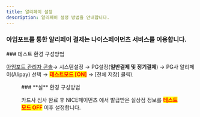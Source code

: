 ```yaml
---
title: 알리페이 설정
description: 알리페이 설정 방법을 안내합니다.
---
```




### 아임포트를 통한 알리페이 결제는 나이스페이먼츠 서비스를 이용합니다.

<Tabs>
<Tab title="테스트 결제">
### 테스트 환경 구성방법

[아임포트 관리자 콘솔](https://admin.iamport.kr/)→ 시스템설정 → PG설정(**일반결제 및 정기결제**) → PG사 알리페이(Alipay) 선택 → <mark style="color:red;">**테스트모드 \[ON]**</mark> → \[전체 저장] 클릭\


<Figure src="/gitbook-assets/en/image (38).png" caption="테스트 설정 예시" />

</Tab>

<Tab title="실 결제">
### **실** 환경 구성방법

카드사 심사 완료 후 NICE페이먼츠 에서 발급받은 실상점 정보를 <mark style="color:red;">**테스트 모드 OFF**</mark> 이후 설정합니다.



<Figure src="/gitbook-assets/en/image (169).png" caption="실 계정 설정 예시" />

</Tab>
</Tabs>
